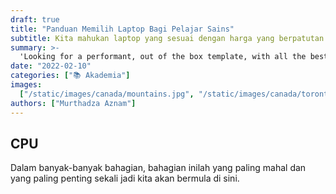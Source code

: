 ```yaml
---
draft: true
title: "Panduan Memilih Laptop Bagi Pelajar Sains"
subtitle: Kita mahukan laptop yang sesuai dengan harga yang berpatutan
summary: >-
  'Looking for a performant, out of the box template, with all the best in web technology to support your blogging needs? Checkout the Tailwind Nextjs Starter Blog template.'
date: "2022-02-10"
categories: ["📚 Akademia"]
images:
  ["/static/images/canada/mountains.jpg", "/static/images/canada/toronto.jpg"]
authors: ["Murthadza Aznam"]
---
```


## CPU

Dalam banyak-banyak bahagian, bahagian inilah yang paling mahal dan yang paling penting sekali jadi kita akan bermula di sini.
